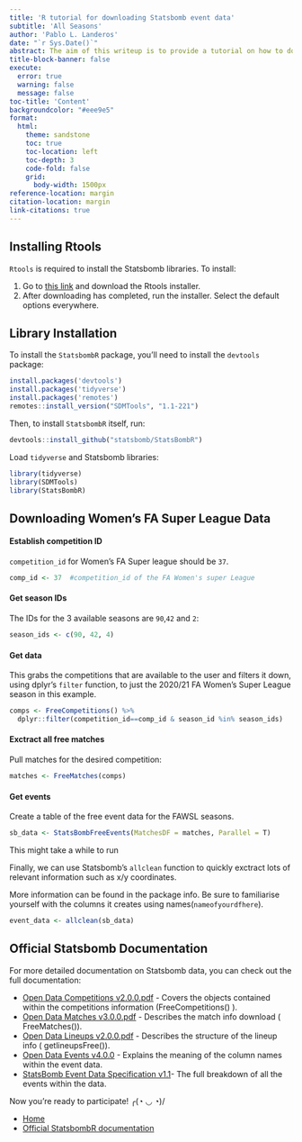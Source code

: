 ```yaml
---
title: 'R tutorial for downloading Statsbomb event data'
subtitle: 'All Seasons'
author: 'Pablo L. Landeros'
date: "`r Sys.Date()`"
abstract: The aim of this writeup is to provide a tutorial on how to download data from the `StatsBombR` library
title-block-banner: false
execute:
  error: true
  warning: false
  message: false
toc-title: 'Content'
backgroundcolor: "#eee9e5"
format:
  html:
    theme: sandstone
    toc: true
    toc-location: left
    toc-depth: 3
    code-fold: false
    grid:
      body-width: 1500px
reference-location: margin
citation-location: margin
link-citations: true
---
```

## Installing Rtools
`Rtools` is required to install the Statsbomb libraries. To install: 

1. Go to [this link](https://cran.r-project.org/bin/windows/Rtools/rtools42/rtools.html) and download the Rtools installer.
2. After downloading has completed, run the installer. Select the default options everywhere.

## Library Installation
To install the `StatsbombR` package, you’ll need to install the `devtools` package:
```r
install.packages('devtools')
install.packages('tidyverse')
install.packages('remotes')
remotes::install_version("SDMTools", "1.1-221")
```
Then, to install `StatsbombR` itself, run:
```r
devtools::install_github("statsbomb/StatsBombR")
```

Load `tidyverse` and Statsbomb libraries:
```r
library(tidyverse)
library(SDMTools)
library(StatsBombR)
```

## Downloading Women's FA Super League Data

#### Establish competition ID
`competition_id` for Women's FA Super league should be `37`.
```r
comp_id <- 37  #competition_id of the FA Women's super League
```

#### Get season IDs
The IDs for the 3 available seasons are `90`,`42` and `2`:
```r
season_ids <- c(90, 42, 4)
```

#### Get data
This grabs the competitions that are available to the user and filters it
down, using dplyr’s `filter` function, to just the 2020/21 FA Women’s Super
League season in this example.
```r
comps <- FreeCompetitions() %>%
  dplyr::filter(competition_id==comp_id & season_id %in% season_ids) 
```
#### Exctract all free matches
Pull matches for the desired competition:
```r
matches <- FreeMatches(comps)
```
#### Get events
Create a table of the free event data for the FAWSL seasons.
```r
sb_data <- StatsBombFreeEvents(MatchesDF = matches, Parallel = T)
```
This might take a while to run

Finally, we can use Statsbomb's `allclean` function to quickly exctract lots of relevant information such as x/y coordinates. 

More information can be found in the package info. Be sure to familiarise
yourself with the columns it creates using names(`nameofyourdfhere`).
```r
event_data <- allclean(sb_data)
```

## Official Statsbomb Documentation
For more detailed documentation on Statsbomb data, you can check out the full documentation:

- [Open Data Competitions v2.0.0.pdf](https://github.com/statsbomb/open-data/blob/master/doc/Open%20Data%20Competitions%20v2.0.0.pdf) - Covers the objects contained within the competitions information
(FreeCompetitions() ).
- [Open Data Matches v3.0.0.pdf](https://github.com/statsbomb/open-data/blob/master/doc/Open%20Data%20Matches%20v3.0.0.pdf) - Describes the match info download ( FreeMatches()).
- [Open Data Lineups v2.0.0.pdf](https://github.com/statsbomb/open-data/blob/master/doc/Open%20Data%20Lineups%20v2.0.0.pdf) - Describes the structure of the lineup info ( getlineupsFree()).
- [Open Data Events v4.0.0](https://github.com/statsbomb/open-data/blob/master/doc/Open%20Data%20Events%20v4.0.0.pdf) - Explains the meaning of the column names within the event data.
- [StatsBomb Event Data Specification v1.1](https://github.com/statsbomb/open-data/blob/master/doc/StatsBomb%20Open%20Data%20Specification%20v1.1.pdf)- The full breakdown of all the events within the data.

Now you're ready to participate! ╭(◔ ◡ ◔)/

- [Home](https://pablolopez2733.github.io/Aztec-Data-Summit/)
- [Official StatsbombR documentation](https://statsbomb.com/wp-content/uploads/2021/11/Working-with-R.pdf)









